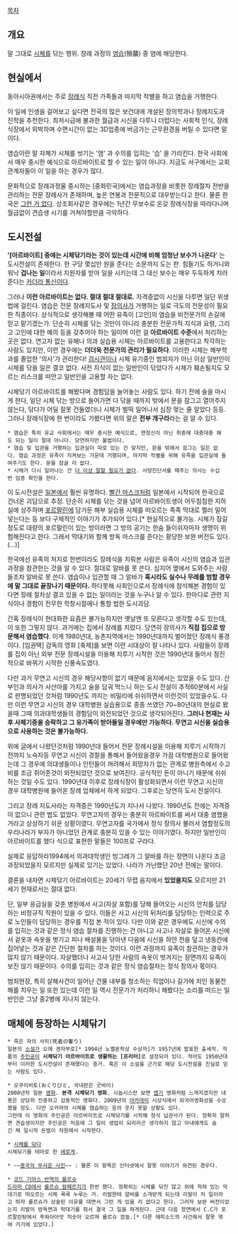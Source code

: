 [[목차]]
== 개요 ==
말 그대로 [[시체]]를 닦는 행위. 장례 과정의 [[염습]](殮襲) 중 염에 해당한다.

== 현실에서 ==
동아시아권에서는 주로 [[장례]]식 직전 가족들과 마지막 작별을 하고 염습을 거행한다.

이 일에 인생을 걸어보고 싶다면 전국의 많은 보건대에 개설된 장의학과나 장례지도과 진학을 추천한다. 최저시급에 불과한 월급과 시신을 다루니 더럽다는 사회적 인식, 장례식장에서 외박하며 수면시간이 없는 3D업종에 버금가는 근무환경을 버틸 수 있다면 말이다.

염습이란 말 자체가 시체를 씻기는 '염' 과 수의를 입히는 '습' 을 가리킨다. 한국 사회에서 매우 중시한 예식으로 아르바이트로 할 수 있는 일이 아니다. 지금도 서구에서는 교회 관계자들이 이 일을 하는 경우가 많다.

문화적으로 장례과정울 중시하는 [중화민국]에서는 염습과정을 비롯한 장례절차 전반을 관리하는 전문 장례사가 존재하며, 높은 연봉과 전문직으로 대우받는다고 한다. 물론 한국은 [[그런 거 없다]]. 상조회사같은 경우에는 1년간 무보수로 온갖 장례식장을 따라다니며 월급없이 견습생 시기를 거쳐야할만큼 극악하다. 

== 도시전설 ==
''''[아르바이트] 중에는 시체닦기라는 것이 있는데 시간에 비해 엄청난 보수가 나온다'''' 는 도시전설이 존재한다. 한 구당 몇십만 원을 준다는 소문까지 도는 판. 힘들기도 하거니와 워낙 '''겁나는 일'''이라서 지원자를 받아 일을 시키는데 그 대신 보수는 매우 두둑하게 치러준다는 [[카더라 통신]]이다.

그러나 '''이런 아르바이트는 없다. 절대 절대 절대로.''' 자격증없이 시신을 다루면 일단 위생법에 걸린다. 염습은 전문 장례지도사 및 [[장의사]]가 거행하는 일로 극도의 전문성이 필요한 직종이다. 상식적으로 생각해볼 때 어떤 유족이 [고인]의 염습을 비전문가의 손길에 믿고 맡기겠는가. 단순히 시체를 닦는 것만이 아니라 충분한 전문가적 지식과 요령, 그리고 고인에 대한 예의 등을 갖추어야 하는 일이며 이런 걸 '''아르바이트 수준'''에서 처리하는 곳은 없다. 
연고자 없는 유해나 의과 실습용 시체는 아르바이트를 고용한다고 착각하는 사람도 있지만, 이런 경우에는 '''더더욱 전문가의 관리가 필요하다'''. 이러한 시체는 해부학과를 졸업한 '의사'가 관리한다! [[검시관]]이나 시체 유기중인 범죄자가 아닌 이상 일반인이 시체를 닦을 일은 결코 없다. 사전 지식이 없는 일반인이 닦았다가 시체가 훼손될지도 모르는 리스크를 떠안고 일반인을 고용할 자는 없다. 

시체닦기 아르바이트를 해봤다며 경험담을 늘어놓는 사람도 있다. 하기 전에 술을 마시게 한다, 일단 시체 닦는 방으로 들어가면 다 닦을 때까지 밖에서 문을 잠그고 열어주지 않는다, 닦다가 어딜 잘못 건들였더니 시체가 벌떡 일어나서 심장 멎는 줄 알았다 등등. 그러나 장례식장에 한 번이라도 가봤다면 위의 말은 '''전부 개구라'''라는 걸 알 수 있다.

 * 염습은 특히 유교 사회에서는 매우 중시한 예식으로, 맨정신이 아닌 취중에 대충대충 해도 되는 일이 절대 아니다. 당연하지만 불법이다.
 * 염습 및 입관을 거행하는 입관실이 따로 있는 건 맞지만, 문을 밖에서 잠그는 일은 없다. 염습 과정은 유족이 지켜보는 가운데 거행되며, 마지막 작별을 위해 유족을 입관실에 들여주기도 한다. 문을 잠글 리 없다.
 * 시체가 다시 일어나는 건 [[더 이상 말할 필요가 없다]]. 사망진단서를 떼주는 의사는 수십번 임종 확인을 한다.

이 도시전설은 [[일본]]에서 훨씬 유명하다. [[빨간 마스크]]처럼 일본에서 시작되어 한국으로 건너온 괴담으로 추정. 단순히 시체를 닦는 것을 넘어 아르바이트생이 어두침침한 지하실에 상주하며 [[포르말린]]에 담가둔 해부 실습용 시체를 떠오르는 족족 막대로 찔러 밀어넣는다는 등 보다 구체적인 이야기가 추가되어 있다.[* 현실적으로 불가능. 시체가 잠길 정도로 대량의 포르말린이 있는 방이라면 그 방의 공기는 한숨 들이쉬자마자 생명이 위험해진다고 한다. 그래서 막대기와 함께 방독 마스크를 준다는 황당한 보완 버전도 있다. (…)] 

한국에선 유족의 처지로 한번이라도 장례식을 치뤄본 사람은 유족이 시신의 염습과 입관과정을 참관한는 것을 알 수 있다. 절대로 알바를 못 쓴다. 심지어 옆에서 도와주는 사람들조차 알바로 못 쓴다. 염습이나 입관할 때 그 알바가 '''혹시라도 실수나 무례를 범할 경우에 말 그대로 끝장나기 때문이다.''' 하다못해 사회인으로서 장례식에 참석해본 경험이 있다면 장례 절차상 결코 있을 수 없는 일이라는 것을 누구나 알 수 있다. 한마디로 관련 지식이나 경험이 전무한 학창시절에나 통할 법한 도시괴담.

간혹 장례식이 현대화한 요즘은 불가능하지만 옛날엔 또 모른다고 생각할 수도 있는데, 이 또한 그렇지 않다. 과거에는 집에서 장례를 치렀다. 당연히 장의사가 '''직접 집으로 방문해서 염습했다'''. 이게 1980년대, 농촌지역에서는 1990년대까지 벌어졌던 장례식 풍경이다. [임권택] 감독의 영화 [축제]를 보면 이런 시대상이 잘 나타나 있다. 사람들이 장례를 집이 아닌 외부 전문 장례시설을 이용해 치루기 시작한 것은 1990년대 들어서 점진적으로 바뀌기 시작한 신풍속도였다.

다만 과거 무연고 시신의 경우 해당사항이 없기 때문에 음지에서는 있었을 수도 있다. 산부인과 의사가 사산아를 가지고 술을 담궈 먹느니 하는 도시 전설이 추적60분에서 사실로 판명되었던 것처럼 1990년도 까지는 비밀리에 쉬쉬하면서 이런것이 있었을수도. 다만 이런 무연고 시신의 경우 대학병원 실습용으로 종종 쓰였던 70~80년대의 현실로 봤을때 그때 의과대학생들의 경험담이 와전되었던 것으로 생각되어진다. '''그러나 현재는 사후 사체기증을 승락하고 그 유가족이 받아들일 경우에만 가능하다. 무연고 시신을 실습용으로 사용하는 것은 불가능하다.'''

위에 글에서 나왔던것처럼 1990년대 들어서 전문 장례시설을 이용해 치루기 시작하기 전까지 노숙자등 무연고 시신이 경찰을 통해서 들어왔을경우 가끔 대학병원으로 들어왔는데 그 경우에 의대생들이나 인턴들이 꺼려해서 희망자가 없는 관계로 병원측에서 수고비를 조금 쥐어준것이 와전되었던 것으로 보여진다. 공식적인 돈이 아니기 때문에 쉬쉬하는 것일 수도 있다. 1990년대 이후로 장례식장이 활성화되면서 이런 무연고 시신의 경우 대학병원에 들어온 장례 업체에서 하게 되었다. 그후로는 당연히 도시 전설이다.

그리고 장례 지도사라는 자격증은 1990년도가 지나서 나왔다. 1990년도 전에는 자격증이 없으니 관련 법도 없었다. 무연고자의 경우는 충분히 아르바이트를 써서 대충 염했을 거라고 상상하기 쉬운 상황이였다. 무연고자를 국가에서 정식 장의사 불러서 염할정도의 우리나라가 부자가 아니었던 관계로 충분히 있을 수 있는 이야기였다. 하지만 일반인이 아르바이트를 했다 식으로 표현한 말들은 100프로 구라다.

실제로 응답하라1994에서 의과대학생인 빙그레가 그 알바를 하는 장면이 나온다 조금 과장되었을지 모르지만 실제로 있기는 있었다. 나라가 가난했던 20년 전에는 말이다.

결론을 내자면 시체닦기 아르바이트는 20세기 무렵 음지에서 '''있었을지도''' 모르지만 21세기 현재로서는 절대 없다.

단, 일부 응급실을 갖춘 병원에서 사고(자살 포함)를 당해 들어오는 시신의 안치를 담당하는 비정규직 직원이 있을 수 있다. 이들은 사고 시신의 뒤처리를 담당하는 인력으로 주로 노인들이 담당하는 경우를 직접 본 적이 있다. 다만 이와 같은 경우에도 시신에 수의를 입히는 것과 같은 정식 염습 절차를 진행하는 건 아니고 사고나 자살로 들어온 시신에서 겉옷과 속옷을 벗기고 피나 배설물을 닦아낸 다음에 시신을 하얀 천을 덮고 냉동칸에 집어넣는 것과 같은 간단한 절차를 하는 것이다. 이런 과정까지 유족이 참관하는 경우가 많지 않기 때문이다. 자살했더나 사고사 당한 사람의 속옷이 벗겨지는 장면까지 유족이 보진 않기 때문이다. 수의를 입히는 것과 같은 정식 염습절차는 정식 장의사 몫이다.

범죄현장, 특히 살해사건이 일어난 건물 내부를 청소하는 직업이나 길가에 치인 동물잔해를 치우는 일 또한 있는데 이런 일 역시 전문가가 처리하니 해봤다는 소리를 떠드는 일반인은 그냥 중2병에 지나지 않는다.
== 매체에 등장하는 시체닦기 ==
 * 죽은 자의 사치(死者の奢り)
 일본의 [[소설가]] 오에 겐자부로[* 1994년 노벨문학상 수상자]가 1957년에 발표한 출세작. 작품의 [[주인공]]이 '''시체닦기 아르바이트로 생활하는 [프리터]'''로 설정되어 있다. 적어도 1950년대부터 이러한 도시전설이 존재했다는 증거. 혹은 이 소설을 근거로 해당 도시전설을 진실로 믿는 사람도 있다.

 * 오쿠리비토(おくりびと, 국내판은 굿바이)
 2008년작 일본 [[영화]]. '''본격 시체닦기 영화'''. 시놉시스만 보면 [[엽기]] 영화처럼 느껴지겠지만 내용은 상당히 진중하고 감동적인 영화다. 2009년의 [[아카데미]] 시상식에서 외국어영화상을 수상했을 정도. 다만 오카마의 시체를 염습하는 등의 웃지 못할 상황도 있다.
 그런데 이 영화의 주인공은 아르바이트로 시체닦기를 시작해 정식 납관사가 된다. 정확히 말하면 견습생이지만 주인공은 처음에 그 일이 생업이 되리라곤 생각하지 않고 아내에게도 숨긴 채 일시적 돈벌이 차원에서 시작한다.

 * [[시체를 닦다]]
 시체닦기를 테마로 한 [[에로게]].

 * ~~[[중국의 무서운 사진]]~~ : 물론 이 항목은 인터넷에서 잘못 이야기가 와전된 경우다.

 * [[코드 기아스 반역의 를르슈]]
 [[드라마 CD]]에서 [[를르슈 람페르지]]가 한번 했다. 정확히는 시체를 닦진 않고 위에 적혀 있는 막대기로 떠오르는 시체 쿡쿡 누루는 거. 리발한테 알바를 소개받게 되는데 리발이 저 일이라고 하자 를르슈가 상술된 이유를 대면서 그런 게 있을 리 없다고 한다. 그러자 보완 버전이었는지 리발이 방독면과 막대기를 줘서 결국 그 일을 하게된다. 근데 다음 장면에서 C.C가 포르말린탕에서 푸와아아앗 치솟아 오르며 를르슈 깜놀.[* 다른 에피소드의 사건에서 잘못 엮여 거기에 있었다.]
